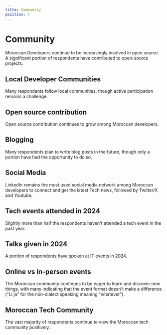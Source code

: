 ```yaml
---
title: Community
position: 7
---
```


# Community

Moroccan Developers continue to be increasingly involved in open source. A significant portion of respondents have contributed to open-source projects.

## Local Developer Communities

Many respondents follow local communities, though active participation remains a challenge.

<Chart id="community-q-0" title={false} />

## Open source contribution

Open source contribution continues to grow among Moroccan developers.

<Tabs>
  <TabItem title="2024">
    <Chart id="community-q-1" title={false} year={2024} />
  </TabItem>
  <TabItem title="2023">
    <Chart id="community-q-1" title={false} year={2023} />
  </TabItem>
  <TabItem title="2022">
    <Chart id="community-q-1" title={false} year={2022} />
  </TabItem>
</Tabs>

## Blogging

Many respondents plan to write blog posts in the future, though only a portion have had the opportunity to do so.

<Chart id="community-q-2" title={false} />

## Social Media

LinkedIn remains the most used social media network among Moroccan developers to connect and get the latest Tech news, followed by Twitter/X and Youtube.

<Chart id="community-q-3" title={false} />

## Tech events attended in 2024

Slightly more than half the respondents haven't attended a tech event in the past year.

<Chart id="community-q-4" title={false} />

## Talks given in 2024

A portion of respondents have spoken at IT events in 2024.

<Chart id="community-q-5" title={false} />

## Online vs in-person events

The Moroccan community continues to be eager to learn and discover new things, with many indicating that the event format doesn't make a difference ("Li ja" for the non-dialect speaking meaning "whatever").

<Chart id="community-q-6" title={false} />

## Moroccan Tech Community

The vast majority of respondents continue to view the Moroccan tech community positively.

<Chart id="community-q-7" title={false} />
